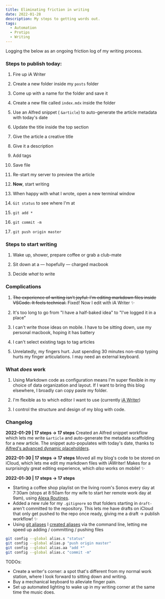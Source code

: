```yaml
---
title: Eliminating friction in writing
date: 2022-01-28
description: My steps to getting words out.
tags:
  - Automation
  - Protips
  - Writing
---
```


Logging the below as an ongoing friction log of my writing process.

### Steps to publish today:

1. Fire up iA Writer

1. Create a new folder inside my `posts` folder

1. Come up with a name for the folder and save it

1. Create a new file called `index.mdx` inside the folder

1. Use an Alfred snippet ( `&article`) to auto-generate the article metadata with today's date

1. Update the title inside the top section

1. Give the article a creative title

1. Give it a description

1. Add tags

1. Save file

1. Re-start my server to preview the article

1. **Now**, start writing

1. When happy with what I wrote, open a new terminal window

1. `Git status` to see where I'm at

1. `git add *`

1. `git commit -m`

1. `git push origin master`


### Steps to start writing 

1. Wake up, shower, prepare coffee or grab a club-mate

2. Sit down at a — hopefully — charged macbook 

3. Decide *what* to write 


### Complications

1. ~~The experience of writing isn't joyful: I'm editing markdown files inside VSCode. It feels technical.~~ Fixed! Now I edit with iA Writer ✨

1. It's too long to go from "I have a half-baked idea" to "I've logged it in a place"

1. I can't write those ideas on mobile. I have to be sitting down, use my personal macbook, hoping it has battery

1. I can't select existing tags to tag articles

1. Unrelatedly, my fingers hurt. Just spending 30 minutes non-stop typing hurts my finger articulations. I may need an external keyboard.

### What _does_ work

1. Using Markdown code as configuration means I'm super flexible in my choice of data organization and layout. If I want to bring this blog elsewhere, I broadly can copy paste my folder.

1. I'm flexible as to which editor I want to use (currently [iA Writer](https://ia.net/))

1. I control the structure and design of my blog with code.

### Changelog

**2022-01-29 | 17 steps → 17 steps**
Created an Alfred snippet workflow which lets me write `&article` and auto-generate the metadata scaffolding for a new article. The snippet auto-populates with today's date, thanks to [Alfred's advanced dynamic placeholders](https://www.alfredapp.com/help/workflows/advanced/placeholders/).

**2022-01-30 | 17 steps → 17 steps**
Moved all my blog's code to be stored on iCloud, which lets me edit my markdown files with iAWriter! Makes for a surprisingly great editing experience, which _also_ works on mobile! ✨

**2022-01-30 | 17 steps → 17 steps**
* Starting a coffee shop playlist on the living room's Sonos every day at 7:30am (stops at 8:50am for my wife to start her remote work day at 9am), using [Alexa Routines](https://www.amazon.com/gp/help/customer/display.html?nodeId=202200080). 
* Added a new rule for my `.gitignore` so that folders starting in `draft-` aren't committed to the repository. This lets me have drafts on iCloud that only get pushed to the repo once ready, giving me a draft → publish workflow! ✨
* Using [git aliases](https://snyk.io/blog/10-git-aliases-for-faster-and-productive-git-workflow/) I [created aliases](http://git-scm.com/docs/git-config#Documentation/git-config.txt-alias) via the command line, letting me speed up adding / committing / pushing files
``` bash
git config --global alias.s "status"
git config --global alias.p "push origin master"
git config --global alias.aa "add *"
git config --global alias.c "commit -m"
```


TODOs:

* Create a writer's corner: a spot that's different from my normal work station, where I look forward to sitting down and writing. 
* Buy a mechanical keyboard to alleviate finger pain. 
* Set up automated lighting to wake up in my writing corner at the same time the music does. 
